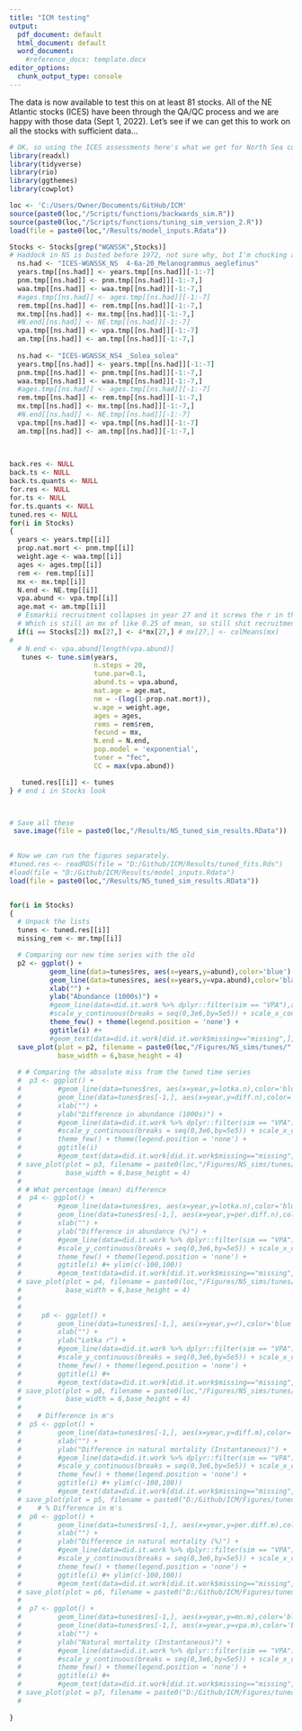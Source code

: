 ```yaml
---
title: "ICM testing"
output:
  pdf_document: default
  html_document: default
  word_document: 
    #reference_docx: template.docx
editor_options:
  chunk_output_type: console
---
```


The data is now available to test this on at least 81 stocks.  All of the NE Atlantic stocks (ICES) have been through the QA/QC process and we are happy with those data (Sept 1, 2022).  Let's see if we can get this to work on all the stocks with sufficient data... 

```r
# OK, so using the ICES assessments here's what we get for North Sea cod.
library(readxl)
library(tidyverse)
library(rio)
library(ggthemes)
library(cowplot)

loc <- 'C:/Users/Owner/Documents/GitHub/ICM'
source(paste0(loc,"/Scripts/functions/backwards_sim.R"))
source(paste0(loc,"/Scripts/functions/tuning_sim_version_2.R"))
load(file = paste0(loc,"/Results/model_inputs.Rdata"))

Stocks <- Stocks[grep("WGNSSK",Stocks)]
# Haddock in NS is busted before 1972, not sure why, but I'm chucking all that data here in a very sloppy way
  ns.had <- "ICES-WGNSSK_NS  4-6a-20_Melanogrammus_aeglefinus"
  years.tmp[[ns.had]] <- years.tmp[[ns.had]][-1:-7]
  pnm.tmp[[ns.had]] <- pnm.tmp[[ns.had]][-1:-7,]
  waa.tmp[[ns.had]] <- waa.tmp[[ns.had]][-1:-7,]
  #ages.tmp[[ns.had]] <- ages.tmp[[ns.had]][-1:-7]
  rem.tmp[[ns.had]] <- rem.tmp[[ns.had]][-1:-7,]
  mx.tmp[[ns.had]] <- mx.tmp[[ns.had]][-1:-7,]
  #N.end[[ns.had]] <- NE.tmp[[ns.had]][-1:-7]
  vpa.tmp[[ns.had]] <- vpa.tmp[[ns.had]][-1:-7]
  am.tmp[[ns.had]] <- am.tmp[[ns.had]][-1:-7,]
  
  ns.had <- "ICES-WGNSSK_NS4 _Solea_solea"
  years.tmp[[ns.had]] <- years.tmp[[ns.had]][-1:-7]
  pnm.tmp[[ns.had]] <- pnm.tmp[[ns.had]][-1:-7,]
  waa.tmp[[ns.had]] <- waa.tmp[[ns.had]][-1:-7,]
  #ages.tmp[[ns.had]] <- ages.tmp[[ns.had]][-1:-7]
  rem.tmp[[ns.had]] <- rem.tmp[[ns.had]][-1:-7,]
  mx.tmp[[ns.had]] <- mx.tmp[[ns.had]][-1:-7,]
  #N.end[[ns.had]] <- NE.tmp[[ns.had]][-1:-7]
  vpa.tmp[[ns.had]] <- vpa.tmp[[ns.had]][-1:-7]
  am.tmp[[ns.had]] <- am.tmp[[ns.had]][-1:-7,]
  
  
```


```r

back.res <- NULL
back.ts <- NULL
back.ts.quants <- NULL
for.res <- NULL
for.ts <- NULL
for.ts.quants <- NULL
tuned.res <- NULL
for(i in Stocks)
{
  years <- years.tmp[[i]]
  prop.nat.mort <- pnm.tmp[[i]] 
  weight.age <- waa.tmp[[i]] 
  ages <- ages.tmp[[i]] 
  rem <- rem.tmp[[i]] 
  mx <- mx.tmp[[i]] 
  N.end <- NE.tmp[[i]] 
  vpa.abund <- vpa.tmp[[i]] 
  age.mat <- am.tmp[[i]]
  # Esmarkii recruitment collapses in year 27 and it screws the r in that year... model fits easily with this tweak
  # Which is still an mx of like 0.25 of mean, so still shit recruitment....
  if(i == Stocks[2]) mx[27,] <- 4*mx[27,] # mx[27,] <- colMeans(mx)
#
  # N.end <- vpa.abund[length(vpa.abund)]
   tunes <- tune.sim(years,
                     n.steps = 20,
                     tune.par=0.1,
                     abund.ts = vpa.abund,
                     mat.age = age.mat,
                     nm = -(log(1-prop.nat.mort)),
                     w.age = weight.age,
                     ages = ages,
                     rems = rem$rem,
                     fecund = mx,
                     N.end = N.end,
                     pop.model = 'exponential',
                     tuner = "fec",
                     CC = max(vpa.abund))

   tuned.res[[i]] <- tunes
} # end i in Stocks look



# Save all these
 save.image(file = paste0(loc,"/Results/NS_tuned_sim_results.RData"))
 
```


```r

# Now we can run the figures separately.
#tuned.res <- readRDS(file = "D:/Github/ICM/Results/tuned_fits.Rds")
#load(file = "D:/Github/ICM/Results/model_inputs.Rdata")
load(file = paste0(loc,"/Results/NS_tuned_sim_results.RData"))


for(i in Stocks)
{
  # Unpack the lists
  tunes <- tuned.res[[i]] 
  missing_rem <- mr.tmp[[i]] 

  # Comparing our new time series with the old
  p2 <- ggplot() +
          geom_line(data=tunes$res, aes(x=years,y=abund),color='blue') +
          geom_line(data=tunes$res, aes(x=years,y=vpa.abund),color='black') +
          xlab("") +
          ylab("Abundance (1000s)") +
          #geom_line(data=did.it.work %>% dplyr::filter(sim == "VPA"),aes(x=years,y=abund),color='black',size=2) +
          #scale_y_continuous(breaks = seq(0,3e6,by=5e5)) + scale_x_continuous(breaks = seq(1960,2025,by=5)) +
          theme_few() + theme(legend.position = 'none') +
          ggtitle(i) #+
          #geom_text(data=did.it.work[did.it.work$missing=="missing",], aes(x=years, y=abund, label="?"))
  save_plot(plot = p2, filename = paste0(loc,"/Figures/NS_sims/tunes/", i, "/tunded_vs_vpa_", i, ".png"), 
            base_width = 6,base_height = 4)
  
  # # Comparing the absolute miss from the tuned time series
  #  p3 <- ggplot() +
  #         #geom_line(data=tunes$res, aes(x=year,y=lotka.n),color='blue') +
  #         geom_line(data=tunes$res[-1,], aes(x=year,y=diff.n),color='red') +
  #         xlab("") +
  #         ylab("Difference in abundance (1000s)") +
  #         #geom_line(data=did.it.work %>% dplyr::filter(sim == "VPA"),aes(x=years,y=abund),color='black',size=2) +
  #         #scale_y_continuous(breaks = seq(0,3e6,by=5e5)) + scale_x_continuous(breaks = seq(1960,2025,by=5)) +
  #         theme_few() + theme(legend.position = 'none') + 
  #         ggtitle(i) 
  #         #geom_text(data=did.it.work[did.it.work$missing=="missing",], aes(x=years, y=abund, label="?"))
  # save_plot(plot = p3, filename = paste0(loc,"/Figures/NS_sims/tunes/", i, "/diff_N_", i, ".png"), 
  #           base_width = 6,base_height = 4)
  # 
  # # What percentage (mean) difference
  #  p4 <- ggplot() +
  #         #geom_line(data=tunes$res, aes(x=year,y=lotka.n),color='blue') +
  #         geom_line(data=tunes$res[-1,], aes(x=year,y=per.diff.n),color='red') +
  #         xlab("") +
  #         ylab("Difference in abundance (%)") +
  #         #geom_line(data=did.it.work %>% dplyr::filter(sim == "VPA"),aes(x=years,y=abund),color='black',size=2) +
  #         #scale_y_continuous(breaks = seq(0,3e6,by=5e5)) + scale_x_continuous(breaks = seq(1960,2025,by=5)) +
  #         theme_few() + theme(legend.position = 'none') + 
  #         ggtitle(i) #+ ylim(c(-100,100))
  #         #geom_text(data=did.it.work[did.it.work$missing=="missing",], aes(x=years, y=abund, label="?"))
  # save_plot(plot = p4, filename = paste0(loc,"/Figures/NS_sims/tunes/", i, "/per_diff_N_", i, ".png"), 
  #           base_width = 6,base_height = 4)
  # 
  # 
  #     p8 <- ggplot() +
  #         geom_line(data=tunes$res[-1,], aes(x=year,y=r),color='blue') +
  #         xlab("") +
  #         ylab("Lotka r") +
  #         #geom_line(data=did.it.work %>% dplyr::filter(sim == "VPA"),aes(x=years,y=abund),color='black',size=2) +
  #         #scale_y_continuous(breaks = seq(0,3e6,by=5e5)) + scale_x_continuous(breaks = seq(1960,2025,by=5)) +
  #         theme_few() + theme(legend.position = 'none') +
  #         ggtitle(i) #+
  #         #geom_text(data=did.it.work[did.it.work$missing=="missing",], aes(x=years, y=abund, label="?"))
  # save_plot(plot = p8, filename = paste0(loc,"/Figures/NS_sims/tunes/", i, "/Lotka_r_", i, ".png"), 
  #           base_width = 6,base_height = 4)
  #    
  #    # Difference in m's
  #  p5 <- ggplot() +
  #         geom_line(data=tunes$res[-1,], aes(x=year,y=diff.m),color='red') +
  #         xlab("") +
  #         ylab("Difference in natural mortality (Instantaneous)") +
  #         #geom_line(data=did.it.work %>% dplyr::filter(sim == "VPA"),aes(x=years,y=abund),color='black',size=2) +
  #         #scale_y_continuous(breaks = seq(0,3e6,by=5e5)) + scale_x_continuous(breaks = seq(1960,2025,by=5)) +
  #         theme_few() + theme(legend.position = 'none') + 
  #         ggtitle(i) #+ ylim(c(-100,100))
  #         #geom_text(data=did.it.work[did.it.work$missing=="missing",], aes(x=years, y=abund, label="?"))
  # save_plot(plot = p5, filename = paste0("D:/Github/ICM/Figures/tuned/", i, "/diff_m_", i, ".png"), base_width = 6,base_height = 4)
  #    # % Difference in m's
  #  p6 <- ggplot() +
  #         geom_line(data=tunes$res[-1,], aes(x=year,y=per.diff.m),color='red') +
  #         xlab("") +
  #         ylab("Difference in natural mortality (%)") +
  #         #geom_line(data=did.it.work %>% dplyr::filter(sim == "VPA"),aes(x=years,y=abund),color='black',size=2) +
  #         #scale_y_continuous(breaks = seq(0,3e6,by=5e5)) + scale_x_continuous(breaks = seq(1960,2025,by=5)) +
  #         theme_few() + theme(legend.position = 'none') + 
  #         ggtitle(i) #+ ylim(c(-100,100))
  #         #geom_text(data=did.it.work[did.it.work$missing=="missing",], aes(x=years, y=abund, label="?"))
  # save_plot(plot = p6, filename = paste0("D:/Github/ICM/Figures/tuned/", i, "/per_diff_m_", i, ".png"), base_width = 6,base_height = 4)
  # 
  #  p7 <- ggplot() +
  #         geom_line(data=tunes$res[-1,], aes(x=year,y=mn.m),color='blue') +
  #         geom_line(data=tunes$res[-1,], aes(x=year,y=vpa.m),color='black') +
  #         xlab("") +
  #         ylab("Natural mortality (Instantaneous)") +
  #         #geom_line(data=did.it.work %>% dplyr::filter(sim == "VPA"),aes(x=years,y=abund),color='black',size=2) +
  #         #scale_y_continuous(breaks = seq(0,3e6,by=5e5)) + scale_x_continuous(breaks = seq(1960,2025,by=5)) +
  #         theme_few() + theme(legend.position = 'none') +
  #         ggtitle(i) #+
  #         #geom_text(data=did.it.work[did.it.work$missing=="missing",], aes(x=years, y=abund, label="?"))
  # save_plot(plot = p7, filename = paste0("D:/Github/ICM/Figures/tuned/", i, "/Nat_M_", i, ".png"), base_width = 6,base_height = 4)
  # 
 
}


```


